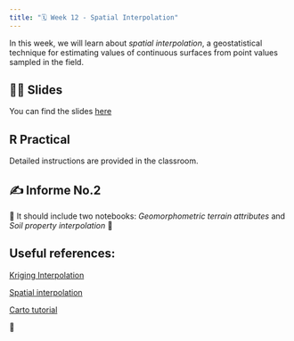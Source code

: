 ```yaml
---
title: "🗓️ Week 12 - Spatial Interpolation"
---
```


In this week, we will learn about *spatial interpolation*, a geostatistical technique for estimating values of continuous surfaces from point values sampled in the field.

## 👨‍🏫 Slides

You can find the slides [here](slides.qmd)

## R Practical

Detailed instructions are provided in the classroom. 

## ✍️ Informe No.2 

🚧 It should include two notebooks: *Geomorphometric terrain attributes* and   *Soil property interpolation*  🚧

## Useful references:

[Kriging Interpolation](https://www.publichealth.columbia.edu/research/population-health-methods/kriging-interpolation)

[Spatial interpolation](https://rpubs.com/ials2un/Spatial_Interpolation)

[Carto tutorial](https://carto.com/blog/spatial-interpolation-techniques-tutorial)

🎥 





